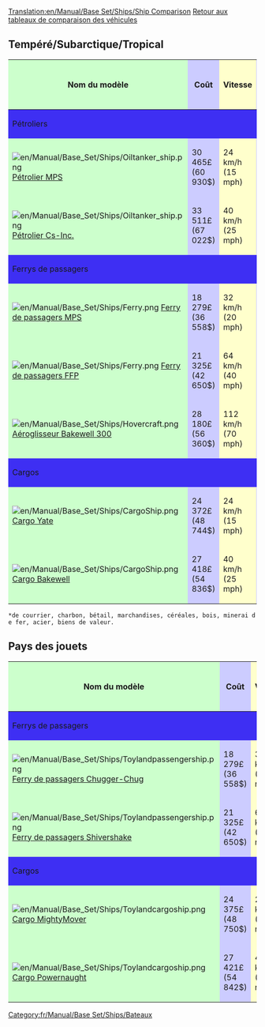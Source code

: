 [[Translation:en/Manual/Base Set/Ships/Ship Comparison]]
{{en/Manual/-right}}[[fr/Manual/Base Set/Tableaux de comparaison des véhicules|Retour aux tableaux de comparaison des véhicules]]

== Tempéré/Subarctique/Tropical ==

{|border=1 style="width=100%"
!style="background: #ccffcc" |Nom du modèle
!style="background: #ccccff" |Coût
!style="background: #ffffcc" |Vitesse
!style="background: #ccccff" |Coût d'entretien/an
!style="background: #ccffcc" |Conçu en
!style="background: #ccffcc" |Durée de vie
!style="background: #ff9999" |Capacité
|- 
!style="background: #3e2ff3" colspan="7" align="left"|Pétroliers
|-
|style="background: #ccffcc"|[[File:en/Manual/Base Set/Ships/Oiltanker ship.png]] [[fr/Manual/Base Set/Ships/Pétrolier MPS|Pétrolier MPS]]
|style="background: #ccccff"|30 465£ (60 930$)
|style="background: #ffffcc"|24 km/h (15 mph)
|style="background: #ccccff"|2 296£ (4 592$)
|style="background: #ccffcc"|1928
|style="background: #ccffcc"|30
|style="background: #ff9999"|220000 litres de pétrole
|-
|style="background: #ccffcc"|[[File:en/Manual/Base Set/Ships/Oiltanker ship.png]]  [[fr/Manual/Base Set/Ships/Pétrolier Cs-Inc.|Pétrolier Cs-Inc.]]
|style="background: #ccccff"|33 511£ (67 022$)
|style="background: #ffffcc"|40 km/h (25 mph)
|style="background: #ccccff"|2 050£ (4 100$)
|style="background: #ccffcc"|1968
|style="background: #ccffcc"|30
|style="background: #ff9999"|350000 litres de pétrole
|-
!colspan="7" style="background: #3e2ff3" align="left"|Ferrys de passagers
|-
|style="background: #ccffcc"|[[File:en/Manual/Base Set/Ships/Ferry.png]]  [[fr/Manual/Base Set/Ships/Ferry de passagers MPS|Ferry de passagers MPS]]
|style="background: #ccccff"|18 279£ (36 558$)
|style="background: #ffffcc"|32 km/h (20 mph)
|style="background: #ccccff"|1 476£ (2 952$)
|style="background: #ccffcc"|1926
|style="background: #ccffcc"|30
|style="background: #ff9999"|100 passagers
|-
|style="background: #ccffcc"|[[File:en/Manual/Base Set/Ships/Ferry.png]]  [[fr/Manual/Base Set/Ships/Ferry de passagers FFP|Ferry de passagers FFP]]
|style="background: #ccccff"|21 325£ (42 650$)
|style="background: #ffffcc"|64 km/h (40 mph)
|style="background: #ccccff"|1 312£ (2 624$)
|style="background: #ccffcc"|1971
|style="background: #ccffcc"|30
|style="background: #ff9999"|130 passagers
|-
|style="background: #ccffcc"|[[File:en/Manual/Base Set/Ships/Hovercraft.png]]  [[fr/Manual/Base Set/Ships/Aéroglisseur Bakewell 300|Aéroglisseur Bakewell 300]]
|style="background: #ccccff"|28 180£ (56 360$)
|style="background: #ffffcc"|112 km/h (70 mph)
|style="background: #ccccff"|3 117£ (6 234$)
|style="background: #ccffcc"|1968
|style="background: #ccffcc"|25
|style="background: #ff9999"|100 passagers
|-
!colspan="7" style="background: #3e2ff3" align="left"|Cargos
|-
|style="background: #ccffcc"|[[File:en/Manual/Base Set/Ships/CargoShip.png]]  [[fr/Manual/Base Set/Ships/Cargo Yate|Cargo Yate]]
|style="background: #ccccff"|24 372£ (48 744$)
|style="background: #ffffcc"|24 km/h (15 mph)
|style="background: #ccccff"|2 460£ (4 920$)
|style="background: #ccffcc"|1928
|style="background: #ccffcc"|30
|style="background: #ff9999"|160 unités*
|-
|style="background: #ccffcc"|[[File:en/Manual/Base Set/Ships/CargoShip.png]]  [[fr/Manual/Base Set/Ships/Cargo Bakewell|Cargo Bakewell]]
|style="background: #ccccff"|27 418£ (54 836$)
|style="background: #ffffcc"|40 km/h (25 mph)
|style="background: #ccccff"|1 853£ (3 706$)
|style="background: #ccffcc"|1974
|style="background: #ccffcc"|30
|style="background: #ff9999"|190 unités*
|}
 *de courrier, charbon, bétail, marchandises, céréales, bois, minerai de fer, acier, biens de valeur.

== Pays des jouets ==

{|border=1 style="width=100%"
!style="background: #ccffcc" |Nom du modèle
!style="background: #ccccff" |Coût
!style="background: #ffffcc" |Vitesse
!style="background: #ccccff" |Coût d'entretien/an
!style="background: #ccffcc" |Conçu en
!style="background: #ccffcc" |Durée de vie
!style="background: #ff9999" |Capacité
|-
!colspan="7" style="background: #3e2ff3" align="left"|Ferrys de passagers
|-
|style="background: #ccffcc"|[[File:en/Manual/Base Set/Ships/Toylandpassengership.png]]  [[fr/Manual/Base Set/Ships/Ferry de passagers Chugger-Chug|Ferry de passagers Chugger-Chug]]
|style="background: #ccccff"|18 279£ (36 558$)
|style="background: #ffffcc"|32 km/h (20 mph)
|style="background: #ccccff"|1 476£ (2 952$)
|style="background: #ccffcc"|1946
|style="background: #ccffcc"|30
|style="background: #ff9999"|100 passagers
|-
|style="background: #ccffcc"|[[File:en/Manual/Base Set/Ships/Toylandpassengership.png]]  [[fr/Manual/Base Set/Ships/Ferry de passagers Shivershake|Ferry de passagers Shivershake]]
|style="background: #ccccff"|21 325£ (42 650$)
|style="background: #ffffcc"|64 km/h (40 mph)
|style="background: #ccccff"|1 312£ (2 624$)
|style="background: #ccffcc"|1977
|style="background: #ccffcc"|30
|style="background: #ff9999"|130 passagers
|-
!colspan="7" style="background: #3e2ff3" align="left"|Cargos
|-
|style="background: #ccffcc"|[[File:en/Manual/Base Set/Ships/Toylandcargoship.png]]  [[fr/Manual/Base Set/Ships/Cargo MightyMover|Cargo MightyMover]]
|style="background: #ccccff"|24 375£ (48 750$)
|style="background: #ffffcc"|24 km/h (15 mph)
|style="background: #ccccff"|2 460£ (4 920$)
|style="background: #ccffcc"|1946
|style="background: #ccffcc"|30
|style="background: #ff9999"|160 sacs de bonbons
|-
|style="background: #ccffcc"|[[File:en/Manual/Base Set/Ships/Toylandcargoship.png]]  [[fr/Manual/Base Set/Ships/Cargo Powernaught|Cargo Powernaught]]
|style="background: #ccccff"|27 421£ (54 842$)
|style="background: #ffffcc"|40 km/h (25 mph)
|style="background: #ccccff"|1 853£ (3 706$)
|style="background: #ccffcc"|1982
|style="background: #ccffcc"|30
|style="background: #ff9999"|190 sacs de bonbons
|}

[[Category:fr/Manual/Base Set/Ships/Bateaux]]